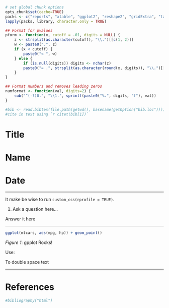 ```r
# set global chunk options
opts_chunk$set(cache=TRUE)
packs <- c("reports", "xtable", "ggplot2", "reshape2", "gridExtra", "tables")
lapply(packs, library, character.only = TRUE)

## Format for pvalues
pform <- function(x, cutoff = .01, digits = NULL) {
    z <- strsplit(as.character(cutoff), "\\.")[[c(1, 2)]]
    w <- paste0(".", z)
    if (x < cutoff) {
        paste0("< ", w)
    } else {
        if (is.null(digits)) digits <- nchar(z)
        paste0("= .", strsplit(as.character(round(x, digits)), "\\.")[[c(1, 2)]])
    }
}

## Format numbers and removes leading zeros
numformat <- function(val, digits=2) { 
    sub("^(-?)0.", "\\1.", sprintf(paste0("%.", digits, "f"), val)) 
}

#bib <- read.bibtex(file.path(getwd(), basename(getOption("bib.loc"))))
#cite in text using `r citet(bib[1])`
```

# Title
# Name
# Date

------

It make be wise to run `custom_css(rprofile = TRUE)`.    


<div class="textbox">
1.  Ask a question here...
</div>

Answer it here

------

```r
ggplot(mtcars, aes(mpg, hp)) + geom_point()
```
<p margin: 0px; padding: 0px; ><em>Figure 1</em>: gpplot Rocks!</p>

Use:

<div class="DoubleSpace">
To double space text
</div>

------

# References
```r
#bibliography("html") 
```
